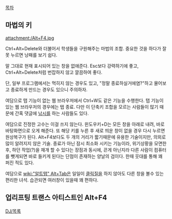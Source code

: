 
[[목차]]

== 마법의 키 ==
attachment:/Alt+F4.jpg

Ctrl+Alt+Delete와 더불어서 학생들을 구원해주는 마법의 조합. 중요한 것을 하다가 잘못 누르면 낭패를 보기 쉽다.

말 그대로 현재 표시되어 있는 창을 없애준다. Esc보다 강력하기에 좋고, Ctrl+Alt+Delete처럼 번잡하지 않고 깔끔하여 좋다.

단, 일부 프로그램에서는 먹히지 않는 경우도 있고, "정말 종료하실거에염?"하고 물어보고 종료하게 만드는 경우도 있으니 주의하자.

여담으로 탭 기능이 없는 웹 브라우저에서 Ctrl+W도 같은 기능을 수행한다. 탭 기능이 있는 웹 브라우저의 경우에는 탭 종료. 다만 이 단축키 조합을 모르는 사람들이 많기 때문에 간혹 댓글에 [[낚시]]를 하는 사람들도 있다.

여담으로 진정한 고수는 이걸 쓰지 않는다. 윈도우키+D는 모든 창을 아래로 내려, 바로 바탕화면으로 오게 해준다. 또 해당 키를 누른 후 새로 띄운 창이 없을 경우 다시 누르면 원상복구가 된다. Alt+F4보다도 두 개의 거리가 짧기때문에 유용한 기술이지만, 의외로 많이 알려지지 않은 기술. 종료가 아닌 잠시 최소화 시키는 기능이라, 위기상황을 모면한 후, 하던 작업(?)을 재개 할 수 있다는 장점과 동시에, 끈게 아닌지라 다른 사람이 컴퓨터를 뺏게되면 바로 들키게 된다는 단점이 존재하는 양날의 검이다. 한때 웃대를 통해 꽤 퍼진 적도 있다. 

여담으로 [[wiki:"알트탭" Alt+Tab]]은 일일이 [[클릭]]질을 하지 않아도 다른 창을 볼수 있는 편리한 녀석. 습관되면 여러창이 있을때 꽤 편하다.

== 업리프팅 트랜스 아티스트인 Alt+F4 ==
[[DJ/목록]]


